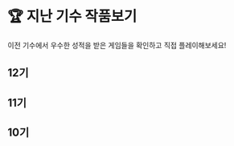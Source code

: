 
# 🏆 지난 기수 작품보기

이전 기수에서 우수한 성적을 받은 게임들을 확인하고 직접 플레이해보세요!

## 12기

<Cards>
    <ImageCard
        image="/images/ssafy/ssafy-hall-of-fame-11.png"
        title="물고기를 지켜라"
        description="바다 쓰레기들로부터 물고기를 지켜내세요"
        link="https://redbrick.land/studio/?mode=play&pid=b608e107-8459-4c5e-9b82-20917b741e12&isGuest=true"
    />
    <ImageCard
        image="/images/ssafy/ssafy-hall-of-fame-12.png"
        title="양치하러 가는 길"
        description="유혹을 이겨내고 양치에 성공하자!"
        link="https://redbrick.land/studio/?mode=play&pid=1fada8cc-8e82-46b6-afc5-1e32f43772d6&isGuest=true"
    />
    <ImageCard
        image="/images/ssafy/ssafy-hall-of-fame-13.png"
        title="Grow Up!"
        description="모든 사람이 안전하고 영양가 있는 음식에 접근할 수 있게 성장하세요"
        link="https://redbrick.land/studio/?mode=play&pid=50957768-4349-4b0c-b687-d84170b7db5e&isGuest=true"
    />
    <ImageCard
        image="/images/ssafy/ssafy-hall-of-fame-14.png"
        title="사막에 나무 심기"
        description="나무를 심어서 사막화를 해결하자!"
        link="https://redbrick.land/studio/?mode=play&pid=1001f00e-7a4e-4276-853d-372e1f82023b&isGuest=true"
    />
    <ImageCard
        image="/images/ssafy/ssafy-hall-of-fame-15.png"
        title="Eco Balance"
        description="육식과 채식을 적절하게 하여 도파민 수치와 환경 수치의 균형을 맞춰 보세요!"
        link="https://redbrick.land/studio/?mode=play&pid=77c00751-ff0a-4e15-9df8-58a83b951a93&isGuest=true"
    />
</Cards>

## 11기

<Cards>
    <ImageCard
        image="/images/ssafy/ssafy-hall-of-fame-6.png"
        title="남극의 눈물"
        description="녹아내리는 남극의 얼음을 건너 목적지까지 도달하세요"
        link="https://redbrick.land/studio/?mode=play&pid=ca382489-79ae-4159-89ac-105dd10cc157&isGuest=true"
    />
    <ImageCard
        image="/images/ssafy/ssafy-hall-of-fame-7.png"
        title="떨어지는 뇌세포"
        description="다양한 퀴즈를 풀며 뇌세포를 자극해보세요"
        link="https://redbrick.land/studio/?mode=play&pid=52d99bb2-a6de-46f7-8f8b-7ddca4ef6165&isGuest=true"
    />
    <ImageCard
        image="/images/ssafy/ssafy-hall-of-fame-8.png"
        title="구해조동물!"
        description="사악한 유령들에게 실험당하는 동물들을 구출해주세요"
        link="https://redbrick.land/studio/?mode=play&pid=ed96bbc4-4007-4b94-9510-0f0595cb4b0b&isGuest=true"
    />
    <ImageCard
        image="/images/ssafy/ssafy-hall-of-fame-9.png"
        title="술 짠! 인생 쫑!"
        description="회식이 끝났습니다. 집까지 무사히 귀가하세요!"
        link="https://redbrick.land/studio/?mode=play&pid=e608e975-ed6d-4bbf-876a-025b3f1e1b3a&isGuest=true"
    />
    <ImageCard
        image="/images/ssafy/ssafy-hall-of-fame-10.png"
        title="구미 3_2"
        description="혈당 수치를 유지하며 결승선까지 도달하세요"
        link="https://redbrick.land/studio/?mode=play&pid=1612b1d1-8473-45d2-ba63-5d94401ccf5f&isGuest=true"
    />
</Cards>


## 10기

<Cards>
    <ImageCard
        image="/images/ssafy/ssafy-hall-of-fame-1.png"
        title="서울 18반_한문철TV"
        description="위험천만한 도로위의 상황을 헤쳐가며 목적지까지 도달하세요"
        link="https://redbrick.land/studio/?mode=play&pid=7f40123b-ee2a-4ba9-92f4-c35f6c4e3680&isGuest=true"
    />
    <ImageCard
        image="/images/ssafy/ssafy-hall-of-fame-2.png"
        title="입실 30초 전"
        description="입실까지 남은 시간 30초, 과연 시간 내에 도착할 수 있을 것인가?"
        link="https://redbrick.land/studio/?mode=play&pid=63b033c6-7c7e-468d-a0f1-37d8c626c43f&isGuest=true"
    />
    <ImageCard
        image="/images/ssafy/ssafy-hall-of-fame-3.png"
        title="마약 근절 캠페인"
        description="마약의 위험성을 알아보아요"
        link="https://redbrick.land/studio/?mode=play&pid=6da97d96-b1d2-4285-aac5-088dae3a97bd&isGuest=true"
    />
    <ImageCard
        image="/images/ssafy/ssafy-hall-of-fame-4.png"
        title="SSIFA Online 4"
        description="쓰레기를 분리수거 하며 재활용의 즐거움을 느껴보세요"
        link="https://redbrick.land/studio/?mode=play&pid=e612b05d-6816-4061-a35d-1e3c1cde1b85&isGuest=true"
    />
    <ImageCard
        image="/images/ssafy/ssafy-hall-of-fame-5.png"
        title="빨간모자"
        description="문해력 퀴즈를 풀며 앞으로 나아가 아픈 동생에게 약을 전해주세요"
        link="https://redbrick.land/studio/?mode=play&pid=c8e4a6e4-a066-4163-ad8a-53a3d09bab5d&isGuest=true"
    />
</Cards>